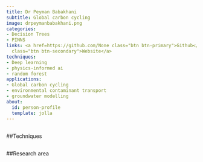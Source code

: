 ```yaml
---
title: Dr Peyman Babakhani
subtitle: Global carbon cycling
image: drpeymanbabakhani.png
categories:
- Decision Trees
- PINNS
links: <a href=https://github.com/None class="btn btn-primary">Github</a><a href=https://environment.leeds.ac.uk/see/staff/12072/dr-peyman-babakhani
  class="btn btn-secondary">Website</a>
techniques:
- Deep learning
- physics-informed ai
- random forest
applications:
- Global carbon cycling
- environmental contaminant transport
- groundwater modelling
about:
  id: person-profile
  template: jolla
---
```

   
:::{#person-profile}
:::
   
##
##Techniques
   
:::{#Techniques}
:::
   
##
##Research area
   
:::{#applications}
:::